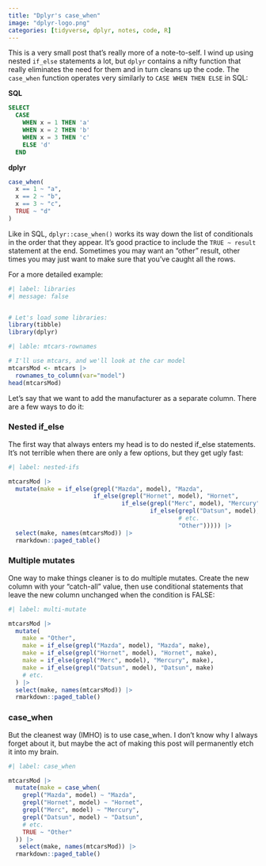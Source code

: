 ```yaml
---
title: "Dplyr's case_when"
image: "dplyr-logo.png"
categories: [tidyverse, dplyr, notes, code, R]
---
```


This is a very small post that's really more of a note-to-self. I wind up using 
  nested `if_else` statements a lot, but `dplyr` contains a nifty function that
  really eliminates the need for them and in turn cleans up the code. The 
  `case_when` function operates very similarly to `CASE WHEN THEN ELSE` in SQL:

**SQL**
```sql
SELECT 
  CASE 
    WHEN x = 1 THEN 'a'
    WHEN x = 2 THEN 'b'
    WHEN x = 3 THEN 'c'
    ELSE 'd'
  END  
```

**dplyr**
```r
case_when(
  x == 1 ~ "a",
  x == 2 ~ "b",
  x == 3 ~ "c",
  TRUE ~ "d"
)
```

Like in SQL, `dplyr::case_when()` works its way down the list of conditionals
  in the order that they appear. It's good practice to include the `TRUE ~ result`
  statement at the end. Sometimes you may want an "other" result, other times
  you may just want to make sure that you've caught all the rows. 

For a more detailed example:

```r
#| label: libraries
#| message: false


# Let's load some libraries:
library(tibble)
library(dplyr)

```

```r
#| lable: mtcars-rownames

# I'll use mtcars, and we'll look at the car model
mtcarsMod <- mtcars |> 
  rownames_to_column(var="model")
head(mtcarsMod)
```

Let's say that we want to add the manufacturer as a separate column. There are a 
  few ways to do it:
  
  
### Nested if_else

The first way that always enters my head is to do nested if_else statements. It's
  not terrible when there are only a few options, but they get ugly fast:
  
```r
#| label: nested-ifs

mtcarsMod |> 
  mutate(make = if_else(grepl("Mazda", model), "Mazda", 
                        if_else(grepl("Hornet", model), "Hornet",
                                if_else(grepl("Merc", model), "Mercury",
                                        if_else(grepl("Datsun", model), "Datsun", 
                                                # etc.
                                                "Other"))))) |> 
  select(make, names(mtcarsMod)) |>
  rmarkdown::paged_table()
```
  

### Multiple mutates

One way to make things cleaner is to do multiple mutates. 
  Create the new column with your "catch-all" value, then use conditional statements
  that leave the new column unchanged when the condition is FALSE:
  
```r
#| label: multi-mutate

mtcarsMod |> 
  mutate(
    make = "Other",
    make = if_else(grepl("Mazda", model), "Mazda", make),
    make = if_else(grepl("Hornet", model), "Hornet", make),
    make = if_else(grepl("Merc", model), "Mercury", make),
    make = if_else(grepl("Datsun", model), "Datsun", make)
    # etc.
  ) |> 
  select(make, names(mtcarsMod)) |>
  rmarkdown::paged_table()
```

### case_when

But the cleanest way (IMHO) is to use case_when. I don't know why I always forget
  about it, but maybe the act of making this post will permanently etch it into
  my brain.
  
```r
#| label: case_when

mtcarsMod |> 
  mutate(make = case_when(
    grepl("Mazda", model) ~ "Mazda",
    grepl("Hornet", model) ~ "Hornet",
    grepl("Merc", model) ~ "Mercury",
    grepl("Datsun", model) ~ "Datsun",
    # etc.
    TRUE ~ "Other"
  )) |> 
   select(make, names(mtcarsMod)) |>
  rmarkdown::paged_table()
```



